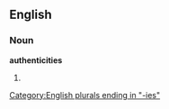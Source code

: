 ==English==

===Noun===
'''authenticities'''

# {{plural of|[[authenticity]]}}

[[Category:English plurals ending in "-ies"]]